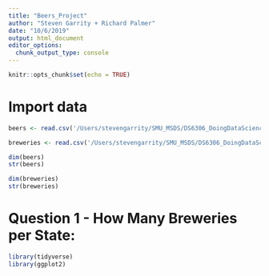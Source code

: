 ```yaml
---
title: "Beers_Project"
author: "Steven Garrity + Richard Palmer"
date: "10/6/2019"
output: html_document
editor_options: 
  chunk_output_type: console
---
```


```r
knitr::opts_chunk$set(echo = TRUE)
```

# Import data
```r
beers <- read.csv('/Users/stevengarrity/SMU_MSDS/DS6306_DoingDataScience/MSDS6306_Fall2019_proj1/Beers.csv', header=TRUE)

breweries <- read.csv('/Users/stevengarrity/SMU_MSDS/DS6306_DoingDataScience/MSDS6306_Fall2019_proj1/Breweries.csv', header=TRUE)

dim(beers)
str(beers)

dim(breweries)
str(breweries)
```

# Question 1 - How Many Breweries per State:
```r
library(tidyverse)
library(ggplot2)


```
